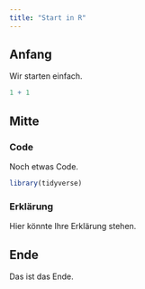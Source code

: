 ```yaml
---
title: "Start in R"
---
```


## Anfang

Wir starten einfach.

```r
1 + 1
```

## Mitte

### Code

Noch etwas Code.

```r
library(tidyverse)
```

### Erklärung

Hier könnte Ihre Erklärung stehen.

## Ende

Das ist das Ende.
